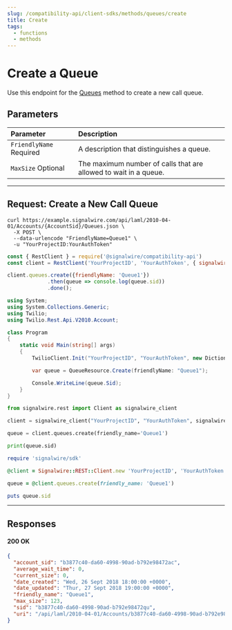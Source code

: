 ```yaml
---
slug: /compatibility-api/client-sdks/methods/queues/create
title: Create
tags:
  - functions
  - methods
---
```


# Create a Queue

Use this endpoint for the [Queues](./index.mdx) method to create a new call queue.

## Parameters

| Parameter                                                 | Description                                                      |
| :-------------------------------------------------------- | :--------------------------------------------------------------- |
| `FriendlyName` <span className="required-arg">Required</span> | A description that distinguishes a queue.                        |
| `MaxSize` <span className="optional-arg">Optional</span>      | The maximum number of calls that are allowed to wait in a queue. |

---

## Request: Create a New Call Queue

<Tabs groupId="compatibility-sdks">

<TabItem value="shell" label="cURL">

```shell
curl https://example.signalwire.com/api/laml/2010-04-01/Accounts/{AccountSid}/Queues.json \
  -X POST \
  --data-urlencode "FriendlyName=Queue1" \
  -u "YourProjectID:YourAuthToken"
```

</TabItem>

<TabItem value="node" label="Node.js">

```javascript
const { RestClient } = require('@signalwire/compatibility-api')
const client = RestClient('YourProjectID', 'YourAuthToken', { signalwireSpaceUrl: 'example.signalwire.com' })

client.queues.create({friendlyName: 'Queue1'})
             .then(queue => console.log(queue.sid))
             .done();
```

</TabItem>

<TabItem value="csharp" label="C#">

```csharp
using System;
using System.Collections.Generic;
using Twilio;
using Twilio.Rest.Api.V2010.Account;

class Program
{
    static void Main(string[] args)
    {
        TwilioClient.Init("YourProjectID", "YourAuthToken", new Dictionary<string, object> { ["signalwireSpaceUrl"] = "{SPACE}.signalwire.com" });

        var queue = QueueResource.Create(friendlyName: "Queue1");

        Console.WriteLine(queue.Sid);
    }
}
```

</TabItem>

<TabItem value="python" label="Python">

```python
from signalwire.rest import Client as signalwire_client

client = signalwire_client("YourProjectID", "YourAuthToken", signalwire_space_url = 'example.signalwire.com')

queue = client.queues.create(friendly_name='Queue1')

print(queue.sid)
```

</TabItem>

<TabItem value="ruby" label="Ruby">

```ruby
require 'signalwire/sdk'

@client = Signalwire::REST::Client.new 'YourProjectID', 'YourAuthToken', signalwire_space_url: "example.signalwire.com"

queue = @client.queues.create(friendly_name: 'Queue1')

puts queue.sid
```

</TabItem>

</Tabs>

---

## Responses

<h4><span class="badge badge--success">200</span> OK</h4>

```json
{
  "account_sid": "b3877c40-da60-4998-90ad-b792e98472ac",
  "average_wait_time": 0,
  "current_size": 0,
  "date_created": "Wed, 26 Sept 2018 18:00:00 +0000",
  "date_updated": "Thur, 27 Sept 2018 19:00:00 +0000",
  "friendly_name": "Queue1",
  "max_size": 123,
  "sid": "b3877c40-da60-4998-90ad-b792e98472qu",
  "uri": "/api/laml/2010-04-01/Accounts/b3877c40-da60-4998-90ad-b792e98472ac/Queues/b3877c40-da60-4998-90ad-b792e98472qu.json"
}
```
